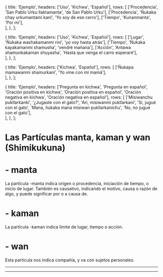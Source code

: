 
  {
    title: 'Ejemplo',
    headers: ['Uso', 'Kichwa', 'Español'],
    rows: [
      ['Procedencia', 'San Pablo Urku llaktamanta', 'de San Pablo Urku'], 
      ['Procedencia', 'Ñukaka chay urkumantami kani', 'Yo soy de ese cerro'],
      ['Tiempo', 'Kunanmanta', 'Por mí'],            
    ],
  },
];

  {
    title: 'Ejemplo',
    headers: ['Uso', 'Kichwa', 'Español'],
    rows: [
      ['Lugar', 'Ñukaka washakamanmi rini', 'yo voy hasta atrás'], 
      ['Tiempo', 'Ñukaka kayakamanmi shamusha', 'vendré mañana'],
      ['Acción', 'Antawa shamunkakaman shuyasha', 'Hasta que venga el carro esperaré'],            
    ],
  },
];

  {
    title: 'Ejemplo',
    headers: ['Kichwa', 'Español'],
    rows: [
      ['Ñukapa mamawanmi shamurkani', 'Yo vine con mi mamá'],                 
    ],
  },
];

  {
    title: 'Ejemplo',
    headers: ['Pregunta en kichwa', 'Pregunta en español', 'Oración positiva en kichwa', 'Oración positiva en español', 'Oración negativa en kichwa', 'Oración negativa en español'],
    rows: [
      ['Misiwanchu pukllarkanki', '¿Jugaste con el gato?', 'Ari, misiwanmi pukllarkani', 'Sí, jugué con el gato', 'Mana, ñukaka mana misiwan pukllarkanichu', 'No, no jugué con el gato'],                 
    ],
  },
];

# Las Partículas manta, kaman y wan (Shimikukuna)

# - manta

La partícula -manta indica origen o procedencia, iniciación de tiempo, o inicio de lugar. También es causativo, indicando el motivo, causa o razón de algo, y puede significar por o a causa de. 

<TablesWithTabs tables={tablesData} />  

# - kaman

La partícula -kaman indica limite de lugar, tiempo o acción.

<TablesWithTabs tables={tablesData2} />  

# - wan

Esta partícula nos índica compañía, y va con sujetos personales.

<TablesWithTabs tables={tablesData3} /> 

<TablesWithTabs tables={tablesData4} />

<hr />
<ComicSpeechBubble text="!Excelente trabajo! Esto concluye la lección de las particulas manta, kaman y wan." character = "humuFeliz"/>
<hr />
<Quiz lecture="grammar-4" />